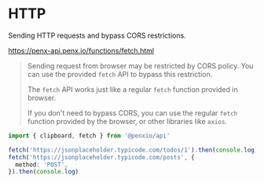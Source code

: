 # HTTP

Sending HTTP requests and bypass CORS restrictions.

https://penx-api.penx.io/functions/fetch.html

> Sending request from browser may be restricted by CORS policy. You can use the provided `fetch` API to bypass this restriction.
> 
> The `fetch` API works just like a regular `fetch` function provided in browser.
>
> If you don't need to bypass CORS, you can use the regular `fetch` function provided by the browser, or other libraries like `axios`.

```ts
import { clipboard, fetch } from '@penxio/api'

fetch('https://jsonplaceholder.typicode.com/todos/1').then(console.log)
fetch('https://jsonplaceholder.typicode.com/posts', {
  method: 'POST',
}).then(console.log)
```

